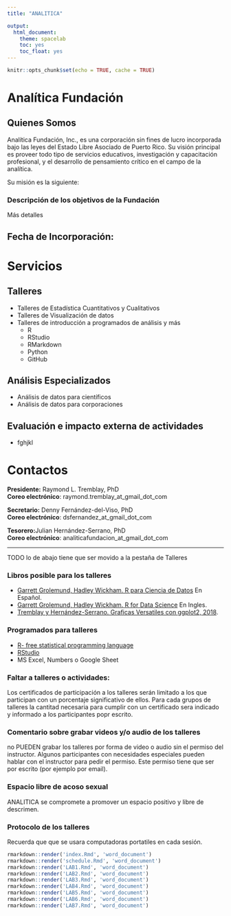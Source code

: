 ```yaml
---
title: "ANALITICA"

output:
  html_document: 
    theme: spacelab
    toc: yes
    toc_float: yes
---
```


```r
knitr::opts_chunk$set(echo = TRUE, cache = TRUE)
```

# Analítica Fundación
## Quienes Somos

Analítica Fundación, Inc., es una corporación sin fines de lucro incorporada bajo las leyes del Estado Libre Asociado de Puerto Rico.  Su visión principal es proveer todo tipo de servicios educativos, investigación y capacitación profesional, y el desarrollo de pensamiento crítico en el campo de la analítica.

Su misión es la siguiente:


### Descripción de los objetivos de la Fundación

Más detalles

## Fecha de Incorporación: 


# Servicios

## Talleres
  * Talleres de Estadística Cuantitativos y Cualitativos
  * Talleres de Visualización de datos
  * Talleres de introducción a programados de análisis y más
    - R 
    - RStudio
    - RMarkdown
    - Python
    - GitHub

    
## Análisis Especializados    
  * Análisis de datos para científicos
  * Análisis de datos para corporaciones
  
## Evaluación e impacto externa de actividades
  * fghjkl
  
  
# Contactos

**Presidente:** Raymond L. Tremblay, PhD   
**Coreo electrónico**: raymond.tremblay_at_gmail_dot_com	

**Secretario:** Denny Fernández-del-Viso, PhD   
**Coreo electrónico**: dsfernandez_at_gmail_dot_com 

**Tesorero:**Julian Hernández-Serrano, PhD   
**Coreo electrónico**: analiticafundacion_at_gmail_dot_com 





*******



TODO lo de abajo tiene que ser movido a la pestaña de Talleres



### Libros posible para los talleres      
 
- [Garrett Grolemund, Hadley Wickham. R para Ciencia de Datos](https://es.r4ds.hadley.nz) En Español.
- [Garrett Grolemund, Hadley Wickham. R for Data Science](https://r4ds.had.co.nz) En Ingles.
- [Tremblay y Hernández-Serrano. Graficas Versatiles con ggplot2, 2018](https://www.amazon.com/Gráficas-Versátiles-ggplot2-Análisis-Spanish-ebook/dp/B07P2Q87H2/ref=sr_1_1?dchild=1&keywords=Graficas+versatiles&qid=1591404029&sr=8-1).


### Programados para talleres
- [R- free statistical programming language](https://cran.r-project.org/) 
- [RStudio](https://rstudio.com)
- MS Excel, Numbers o Google Sheet




### Faltar a talleres o actividades:
Los certificados de participación a los talleres serán limitado a los que participan con un porcentaje significativo de ellos.  Para cada grupos de talleres la cantitad necesaria para cumplir con un certificado sera indicado y informado a los participantes popr escrito.      



### Comentario sobre grabar videos y/o audio de los talleres
no PUEDEN grabar los talleres por forma de video o audio sin el permiso del instructor.  Algunos participantes con necesidades especiales pueden hablar con el instructor para pedir el permiso.  Este permiso tiene que ser por escrito (por ejemplo por email).  


### Espacio libre de acoso sexual
ANALITICA se compromete a promover un espacio positivo y libre de descrimen. 

### Protocolo de los talleres
Recuerda que que se usara computadoras portatiles en cada sesión.


```r
rmarkdown::render('index.Rmd', 'word_document')
rmarkdown::render('schedule.Rmd', 'word_document')
rmarkdown::render('LAB1.Rmd', 'word_document')
rmarkdown::render('LAB2.Rmd', 'word_document')
rmarkdown::render('LAB3.Rmd', 'word_document')
rmarkdown::render('LAB4.Rmd', 'word_document')
rmarkdown::render('LAB5.Rmd', 'word_document')
rmarkdown::render('LAB6.Rmd', 'word_document')
rmarkdown::render('LAB7.Rmd', 'word_document')

```
